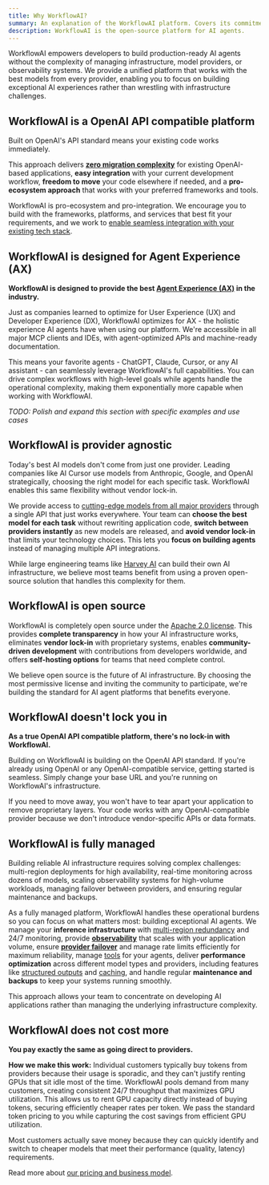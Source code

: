 ```yaml
---
title: Why WorkflowAI?
summary: An explanation of the WorkflowAI platform. Covers its commitment to open standards, provider flexibility, and developer and agent experience.
description: WorkflowAI is the open-source platform for AI agents.
---
```


WorkflowAI empowers developers to build production-ready AI agents without the complexity of managing infrastructure, model providers, or observability systems. We provide a unified platform that works with the best models from every provider, enabling you to focus on building exceptional AI experiences rather than wrestling with infrastructure challenges.

## WorkflowAI is a OpenAI API compatible platform

Built on OpenAI's API standard means your existing code works immediately.

This approach delivers **[zero migration complexity](/quickstarts)** for existing OpenAI-based applications, **easy integration** with your current development workflow, **freedom to move** your code elsewhere if needed, and a **pro-ecosystem approach** that works with your preferred frameworks and tools.

WorkflowAI is pro-ecosystem and pro-integration. We encourage you to build with the frameworks, platforms, and services that best fit your requirements, and we work to [enable seamless integration with your existing tech stack](/quickstarts#integrations).

## WorkflowAI is designed for Agent Experience (AX)

**WorkflowAI is designed to provide the best [Agent Experience (AX)](https://biilmann.blog/articles/introducing-ax/) in the industry.**

Just as companies learned to optimize for User Experience (UX) and Developer Experience (DX), WorkflowAI optimizes for AX - the holistic experience AI agents have when using our platform. We're accessible in all major MCP clients and IDEs, with agent-optimized APIs and machine-ready documentation.

This means your favorite agents - ChatGPT, Claude, Cursor, or any AI assistant - can seamlessly leverage WorkflowAI's full capabilities. You can drive complex workflows with high-level goals while agents handle the operational complexity, making them exponentially more capable when working with WorkflowAI.

*TODO: Polish and expand this section with specific examples and use cases*

## WorkflowAI is provider agnostic

Today's best AI models don't come from just one provider. Leading companies like AI Cursor use models from Anthropic, Google, and OpenAI strategically, choosing the right model for each specific task. WorkflowAI enables this same flexibility without vendor lock-in.

We provide access to [cutting-edge models from all major providers](/inference/models) through a single API that just works everywhere. Your team can **choose the best model for each task** without rewriting application code, **switch between providers instantly** as new models are released, and **avoid vendor lock-in** that limits your technology choices. This lets you **focus on building agents** instead of managing multiple API integrations.

While large engineering teams like [Harvey AI](https://www.harvey.ai/blog/resilient-ai-infrastructure) can build their own AI infrastructure, we believe most teams benefit from using a proven open-source solution that handles this complexity for them.

## WorkflowAI is open source

WorkflowAI is completely open source under the [Apache 2.0 license](https://github.com/workflowai/workflowai/blob/main/LICENSE). This provides **complete transparency** in how your AI infrastructure works, eliminates **vendor lock-in** with proprietary systems, enables **community-driven development** with contributions from developers worldwide, and offers **self-hosting options** for teams that need complete control.

We believe open source is the future of AI infrastructure. By choosing the most permissive license and inviting the community to participate, we're building the standard for AI agent platforms that benefits everyone.

## WorkflowAI doesn't lock you in

**As a true OpenAI API compatible platform, there's no lock-in with WorkflowAI.**

Building on WorkflowAI is building on the OpenAI API standard. If you're already using OpenAI or any OpenAI-compatible service, getting started is seamless. Simply change your base URL and you're running on WorkflowAI's infrastructure.

If you need to move away, you won't have to tear apart your application to remove proprietary layers. Your code works with any OpenAI-compatible provider because we don't introduce vendor-specific APIs or data formats.

## WorkflowAI is fully managed

Building reliable AI infrastructure requires solving complex challenges: multi-region deployments for high availability, real-time monitoring across dozens of models, scaling observability systems for high-volume workloads, managing failover between providers, and ensuring regular maintenance and backups.

As a fully managed platform, WorkflowAI handles these operational burdens so you can focus on what matters most: building exceptional AI agents. We manage your **inference infrastructure** with [multi-region redundancy](/inference/reliability) and 24/7 monitoring, provide **[observability](/observability)** that scales with your application volume, ensure **[provider failover](/inference/reliability)** and manage rate limits efficiently for maximum reliability, manage [tools](/agents/tools) for your agents, deliver **performance optimization** across different model types and providers, including features like [structured outputs](/inference/structured-outputs) and [caching](/inference/caching), and handle regular **maintenance and backups** to keep your systems running smoothly.

This approach allows your team to concentrate on developing AI applications rather than managing the underlying infrastructure complexity.

## WorkflowAI does not cost more

**You pay exactly the same as going direct to providers.**

**How we make this work:** Individual customers typically buy tokens from providers because their usage is sporadic, and they can't justify renting GPUs that sit idle most of the time. WorkflowAI pools demand from many customers, creating consistent 24/7 throughput that maximizes GPU utilization. This allows us to rent GPU capacity directly instead of buying tokens, securing efficiently cheaper rates per token. We pass the standard token pricing to you while capturing the cost savings from efficient GPU utilization.

Most customers actually save money because they can quickly identify and switch to cheaper models that meet their performance (quality, latency) requirements.

Read more about [our pricing and business model](/pricing).

<Card
  title="Ready to get started?"
  description="Get started with WorkflowAI in minutes"
  href="/quickstarts"
/>
